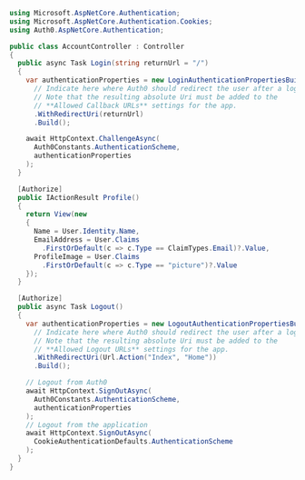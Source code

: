 ```cs AccountController.cs lines 
using Microsoft.AspNetCore.Authentication;
using Microsoft.AspNetCore.Authentication.Cookies;
using Auth0.AspNetCore.Authentication;

public class AccountController : Controller
{
  public async Task Login(string returnUrl = "/")
  {
    var authenticationProperties = new LoginAuthenticationPropertiesBuilder()
      // Indicate here where Auth0 should redirect the user after a login.
      // Note that the resulting absolute Uri must be added to the
      // **Allowed Callback URLs** settings for the app.
      .WithRedirectUri(returnUrl)
      .Build();

    await HttpContext.ChallengeAsync(
      Auth0Constants.AuthenticationScheme,
      authenticationProperties
    );
  }

  [Authorize]
  public IActionResult Profile()
  {
    return View(new
    {
      Name = User.Identity.Name,
      EmailAddress = User.Claims
        .FirstOrDefault(c => c.Type == ClaimTypes.Email)?.Value,
      ProfileImage = User.Claims
        .FirstOrDefault(c => c.Type == "picture")?.Value
    });
  }

  [Authorize]
  public async Task Logout()
  {
    var authenticationProperties = new LogoutAuthenticationPropertiesBuilder()
      // Indicate here where Auth0 should redirect the user after a logout.
      // Note that the resulting absolute Uri must be added to the
      // **Allowed Logout URLs** settings for the app.
      .WithRedirectUri(Url.Action("Index", "Home"))
      .Build();

    // Logout from Auth0
    await HttpContext.SignOutAsync(
      Auth0Constants.AuthenticationScheme,
      authenticationProperties
    );
    // Logout from the application
    await HttpContext.SignOutAsync(
      CookieAuthenticationDefaults.AuthenticationScheme
    );
  }
}
```